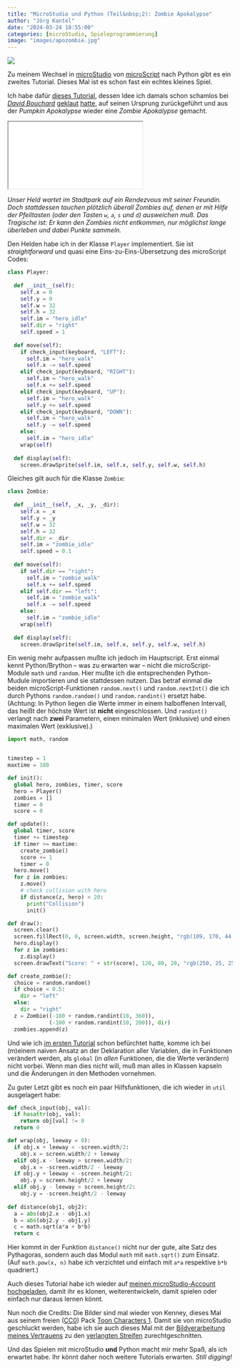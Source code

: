 ```yaml
---
title: "MicroStudio und Python (Teil&nbsp;2): Zombie Apokalypse"
author: "Jörg Kantel"
date: "2024-03-24 18:55:00"
categories: [microStudio, Spieleprogrammierung]
image: "images/apozombie.jpg"
---
```


[![](images/apozombie-b.jpg)](https://www.flickr.com/photos/schockwellenreiter/53608416684/)

Zu meinem Wechsel in [microStudio](http://cognitiones.kantel-chaos-team.de/multimedia/spieleprogrammierung/microstudio.html) von [microScript](http://cognitiones.kantel-chaos-team.de/multimedia/spieleprogrammierung/microscript.html) nach Python gibt es ein zweites Tutorial. Dieses Mal ist es schon fast ein echtes kleines Spiel.

Ich habe dafür [dieses Tutorial](https://kantel.github.io/posts/2024031602_pumpkin_apokalypse/), dessen Idee ich damals schon schamlos bei *[David Bouchard](https://www.youtube.com/@davidbouchard)* [geklaut](https://www.youtube.com/watch?v=eDpTtxFhP2s) [hatte](https://www.youtube.com/watch?v=6Vqpf_vLsH0), auf seinen Ursprung zurückgeführt und aus der *Pumpkin Apokalypse* wieder eine *Zombie Apokalypse* gemacht.

<iframe src="zombieapokalypse/index.html" class="if16_9" name="Zombie Apokalypse"></iframe>

*Unser Held wartet im Stadtpark auf ein Rendezvous mit seiner Freundin. Doch stattdessen tauchen plötzlich überall Zombies auf, denen er mit Hilfe der Pfeiltasten (oder den Tasten `w`, `a`, `s` und `d`) ausweichen muß. Das Tragische ist: Er kann den Zombies nicht entkommen, nur möglichst lange überleben und dabei Punkte sammeln.*

Den Helden habe ich in der Klasse `Player` implementiert. Sie ist *straightforward* und quasi eine Eins-zu-Eins-Übersetzung des microScript Codes:

~~~python
class Player:
  
  def __init__(self):
    self.x = 0
    self.y = 0
    self.w = 32
    self.h = 32
    self.im = "hero_idle"
    self.dir = "right"
    self.speed = 1
    
  def move(self):
    if check_input(keyboard, "LEFT"):
      self.im = "hero_walk"
      self.x -= self.speed
    elif check_input(keyboard, "RIGHT"):
      self.im = "hero_walk"
      self.x += self.speed
    elif check_input(keyboard, "UP"):
      self.im = "hero_walk"
      self.y += self.speed
    elif check_input(keyboard, "DOWN"):
      self.im = "hero_walk"
      self.y -= self.speed
    else:
      self.im = "hero_idle"
    wrap(self)
  
  def display(self):
    screen.drawSprite(self.im, self.x, self.y, self.w, self.h)
~~~

Gleiches gilt auch für die Klasse `Zombie`:

~~~python
class Zombie:
  
  def __init__(self, _x, _y, _dir):
    self.x = _x
    self.y = _y
    self.w = 32
    self.h = 32
    self.dir = _dir
    self.im = "zombie_idle"
    self.speed = 0.1
  
  def move(self):
    if self.dir == "right":
      self.im = "zombie_walk"
      self.x += self.speed
    elif self.dir == "left":
      self.im = "zombie_walk"
      self.x -= self.speed
    else:
      self.im = "zombie_idle"
    wrap(self)
  
  def display(self):
    screen.drawSprite(self.im, self.x, self.y, self.w, self.h)
~~~

Ein wenig mehr aufpassen mußte ich jedoch im Hauptscript. Erst einmal kennt Python/Brython -- was zu erwarten war -- nicht die microScript-Module `math` und `random`. Hier mußte ich die entsprechenden Python-Mudule importieren und sie stattdessen nutzen. Das betraf einmal die beiden microScript-Funktionen `random.next()` und `random.nextInt()` die ich durch Pythons `random.random()` und `random.randint()` ersetzt habe. (Achtung: In Python liegen die Werte immer in einem halboffenen Intervall, das heißt der höchste Wert ist **nicht** eingeschlossen. Und `randint()` verlangt nach **zwei** Parametern, einen minimalen Wert (inklusive) und einen maximalen Wert (exklusive).)

~~~python
import math, random


timestep = 1
maxtime = 180

def init():
  global hero, zombies, timer, score
  hero = Player()
  zombies = []
  timer = 0
  score = 0

def update():
  global timer, score
  timer += timestep
  if timer >= maxtime:
    create_zombie()
    score += 1
    timer = 0
  hero.move()
  for z in zombies:
    z.move()
    # check collision with hero
    if distance(z, hero) < 20:
      print("Collision")
      init()

def draw():
  screen.clear()
  screen.fillRect(0, 0, screen.width, screen.height, "rgb(109, 170, 44)")
  hero.display()
  for z in zombies:
    z.display()
  screen.drawText("Score: " + str(score), 120, 80, 20, "rgb(250, 25, 25)")

def create_zombie():
  choice = random.random()
  if choice < 0.5:
    dir = "left"
  else:
    dir = "right"
  z = Zombie((-180 + random.randint(10, 360)),
             (-100 + random.randint(10, 200)), dir)
  zombies.append(z)
  ~~~

Und wie ich [im ersten Tutorial](https://kantel.github.io/posts/2024032201_microstudio_python_1/) schon befürchtet hatte, komme ich bei (m)einem naiven Ansatz an der Deklaration aller Variablen, die in Funktionen verändert werden, als `global` (in *allen* Funktionen, die die Werte verändern) nicht vorbei. Wenn man dies nicht will, muß man alles in Klassen kapseln und die Änderungen in den Methoden vornehmen.

Zu guter Letzt gibt es noch ein paar Hilfsfunktionen, die ich wieder in `util` ausgelagert habe:

~~~python
def check_input(obj, val):
  if hasattr(obj, val):
    return obj[val] != 0
  return 0

def wrap(obj, leeway = 0):
  if obj.x + leeway < -screen.width/2:
    obj.x = screen.width/2 + leeway
  elif obj.x - leeway > screen.width/2:
    obj.x = -screen.width/2 - leeway
  if obj.y + leeway < -screen.height/2:
    obj.y = screen.height/2 + leeway
  elif obj.y - leeway > screen.height/2:
    obj.y = -screen.height/2 - leeway
    
def distance(obj1, obj2):
  a = abs(obj2.x - obj1.x)
  b = abs(obj2.y - obj1.y)
  c = math.sqrt(a*a + b*b)
  return c
  ~~~

  Hier kommt in der Funktion `distance()` nicht nur der gute, alte Satz des Pythagoras, sondern auch das Modul `math` mit `math.sqrt()` zum Einsatz. (Auf `math.pow(x, n)` habe ich verzichtet und einfach mit `a*a` respektive `b*b` quadriert.)

  Auch dieses Tutorial habe ich wieder auf [meinen microStudio-Account hochgeladen](https://microstudio.dev/projects/pythontutorial2/code/), damit ihr es klonen, weiterentwickeln, damit spielen oder einfach nur daraus lernen könnt.

  Nun noch die Credits: Die Bilder sind mal wieder von Kenney, dieses Mal aus seinem freien ([CC0](https://creativecommons.org/publicdomain/zero/1.0/)) Pack [Toon Characters 1](https://kenney.nl/assets/toon-characters-1). Damit sie von microStudio geschluckt werden, habe ich sie auch dieses Mal mit der [Bildverarbeitung meines Vertrauens](http://cognitiones.kantel-chaos-team.de/multimedia/computergraphik/gc.html) zu den [verlangten Streifen](https://kantel.github.io/posts/2024031201_microstudio_tut_01/) zurechtgeschnitten.

  Und das Spielen mit microStudio **und** Python macht mir mehr Spaß, als ich erwartet habe. Ihr könnt daher noch weitere Tutorials erwarten. *Still digging!*